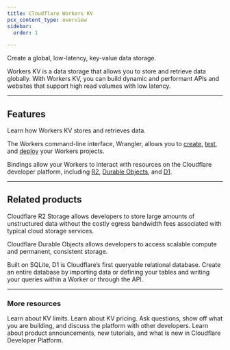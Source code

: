 ```yaml
---
title: Cloudflare Workers KV
pcx_content_type: overview
sidebar:
  order: 1

---
```



<Description>

Create a global, low-latency, key-value data storage. 
</Description>

<Plan type="workers-all" />

Workers KV is a data storage that allows you to store and retrieve data globally. With Workers KV, you can build dynamic and performant APIs and websites that support high read volumes with low latency.

***

## Features

<Feature header="Key-value storage" href="/kv/get-started/">
Learn how Workers KV stores and retrieves data. 
</Feature>

<Feature header="Wrangler" href="/workers/wrangler/install-and-update/">

The Workers command-line interface, Wrangler, allows you to [create](/workers/wrangler/commands/#init), [test](/workers/wrangler/commands/#dev), and [deploy](/workers/wrangler/commands/#publish) your Workers projects.


</Feature>

<Feature header="Bindings" href="/kv/concepts/kv-bindings/">

Bindings allow your Workers to interact with resources on the Cloudflare developer platform, including [R2](/r2/), [Durable Objects](/durable-objects/), and [D1](/d1/).


</Feature>

***

## Related products

<RelatedProduct header="R2" href="/r2/" product="r2">

Cloudflare R2 Storage allows developers to store large amounts of unstructured data without the costly egress bandwidth fees associated with typical cloud storage services.


</RelatedProduct>

<RelatedProduct header="Durable Objects" href="/durable-objects/" product="durable-objects">

Cloudflare Durable Objects allows developers to access scalable compute and permanent, consistent storage.


</RelatedProduct>

<RelatedProduct header="D1" href="/d1/" product="d1">

Built on SQLite, D1 is Cloudflare’s first queryable relational database. Create an entire database by importing data or defining your tables and writing your queries within a Worker or through the API.


</RelatedProduct>

***

### More resources

<CardGrid>

<LinkTitleCard title="Limits" href="/kv/platform/limits/" icon="document">
&#x20;Learn about KV limits. 
</LinkTitleCard>

<LinkTitleCard title="Pricing" href="/kv/platform/pricing/" icon="seti:shell">
&#x20;Learn about KV pricing. 
</LinkTitleCard>

<LinkTitleCard title="Discord" href="https://discord.com/channels/595317990191398933/893253103695065128" icon="discord">
&#x20;Ask questions, show off what you are building, and discuss the platform with other developers. 
</LinkTitleCard>

<LinkTitleCard title="Twitter" href="https://x.com/cloudflaredev" icon="x.com">
&#x20;Learn about product announcements, new tutorials, and what is new in Cloudflare Developer Platform. 
</LinkTitleCard>

</CardGrid>
